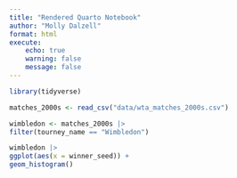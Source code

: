 ```yaml
---
title: "Rendered Quarto Notebook"
author: "Molly Dalzell"
format: html
execute:
    echo: true
    warning: false
    message: false
---
```



```r
library(tidyverse)

matches_2000s <- read_csv("data/wta_matches_2000s.csv")
```

```r
wimbledon <- matches_2000s |>
filter(tourney_name == "Wimbledon")
```

```r
wimbledon |>
ggplot(aes(x = winner_seed)) +
geom_histogram()
```

